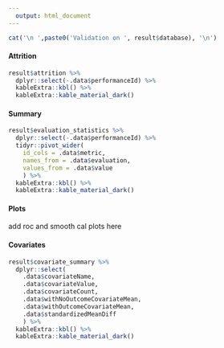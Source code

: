 ```yaml
---
  output: html_document
---
```


```r
cat('\n ',paste0('Validation on ', result$database), '\n')
```

#### Attrition

```r
result$attrition %>%
  dplyr::select(-.data$performanceId) %>%
  kableExtra::kbl() %>%
  kableExtra::kable_material_dark()
```

#### Summary

```r
result$evaluation_statistics %>%
  dplyr::select(-.data$performanceId) %>%
  tidyr::pivot_wider(
    id_cols = .data$metric, 
    names_from = .data$evaluation, 
    values_from = .data$value
    ) %>%
  kableExtra::kbl() %>%
  kableExtra::kable_material_dark()
```

#### Plots

add roc and smooth cal plots here
  
#### Covariates

```r
result$covariate_summary %>%
  dplyr::select(
    .data$covariateName, 
    .data$covariateValue,
    .data$covariateCount,
    .data$withNoOutcomeCovariateMean,
    .data$withOutcomeCovariateMean,
    .data$standardizedMeanDiff
    ) %>%
  kableExtra::kbl() %>%
  kableExtra::kable_material_dark()
```
  